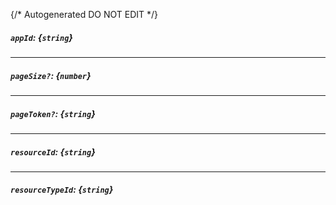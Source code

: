 {/* Autogenerated DO NOT EDIT  */}
##### `appId`: *{`string`}*

---
##### `pageSize?`: *{`number`}*

---
##### `pageToken?`: *{`string`}*

---
##### `resourceId`: *{`string`}*

---
##### `resourceTypeId`: *{`string`}*


